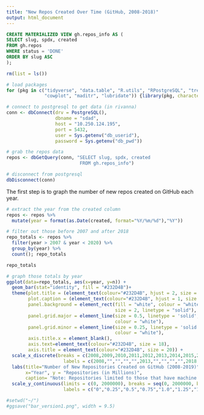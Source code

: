 ```yaml
---
title: "New Repos Created Over Time (GitHub, 2008-2018)"
output: html_document
---
```


```sql

CREATE MATERIALIZED VIEW gh.repos_info AS (
SELECT slug, spdx, created
FROM gh.repos
WHERE status = 'DONE'
ORDER BY slug ASC
);

```

```r
rm(list = ls())

# load packages 
for (pkg in c("tidyverse", "data.table", "R.utils", "RPostgreSQL", "treemap",
              "cowplot", "maditr", "lubridate")) {library(pkg, character.only = TRUE)}

# connect to postgresql to get data (in rivanna)
conn <- dbConnect(drv = PostgreSQL(), 
                  dbname = "sdad", 
                  host = "10.250.124.195", 
                  port = 5432, 
                  user = Sys.getenv("db_userid"), 
                  password = Sys.getenv("db_pwd"))

# grab the repos data 
repos <- dbGetQuery(conn, "SELECT slug, spdx, created
                           FROM gh.repos_info")

# disconnect from postgresql
dbDisconnect(conn)
```

The first step is to graph the number of new repos created on GitHub each year. 

```r
# extract the year from the created column 
repos <- repos %>% 
  mutate(year = format(as.Date(created, format="%Y/%m/%d"),"%Y")) 

# filter out those before 2007 and after 2018
repo_totals <- repos %>% 
  filter(year > 2007 & year < 2020) %>%
  group_by(year) %>% 
  count(); repo_totals

repo_totals

# graph those totals by year 
ggplot(data=repo_totals, aes(x=year, y=n)) +
  geom_bar(stat="identity", fill = "#232D4B")+
  theme(plot.title = (element_text(colour="#232D4B", hjust = 2, size = 18)),
        plot.caption = (element_text(colour="#232D4B", hjust = 1, size = 10)),
        panel.background = element_rect(fill = "white", colour = "white",
                                        size = 2, linetype = "solid"),
        panel.grid.major = element_line(size = 0.5, linetype = 'solid',
                                        colour = "white"),
        panel.grid.minor = element_line(size = 0.25, linetype = 'solid',
                                        colour = "white"),
        axis.title.x = element_blank(),
        axis.text=element_text(colour="#232D4B", size = 18),
        axis.title = element_text(colour="#232D4B", size = 20)) + 
  scale_x_discrete(breaks = c(2008,2009,2010,2011,2012,2013,2014,2015,2016,2017,2018,2019), 
                     labels = c(2008,"","","","",2013,"","","","",2018,"")) +
  labs(title="Number of New Repositories Created on GitHub (2008-2019)", 
       x="Year", y = "Repositories (in Millions)",
       caption= "Note: Repositories limited to those that have machine detectable OSI-approved licenses") +
  scale_y_continuous(limits = c(0, 2000000), breaks = seq(0, 2000000, by = 250000),
                     labels = c("0","0.25","0.5","0.75","1.0","1.25","1.5","1.75","2.0")) 

#setwd("~/")
#ggsave("bar_version1.png", width = 9.5)
```




























